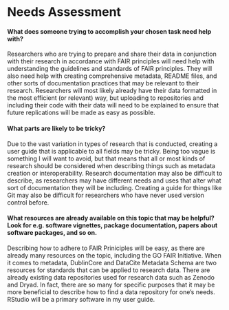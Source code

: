 # Needs Assessment {.appendix}

#### What does someone trying to accomplish your chosen task need help with?

Researchers who are trying to prepare and share their data in conjunction with their research in accordance with FAIR principles will need help with understanding the guidelines and standards of FAIR principles. They will also need help with creating comprehensive metadata, README files, and other sorts of documentation practices that may be relevant to their research. Researchers will most likely already have their data formatted in the most efficient (or relevant) way, but uploading to repositories and including their code with their data will need to be explained to ensure that future replications will be made as easy as possible.

#### What parts are likely to be tricky?

Due to the vast variation in types of research that is conducted, creating a user guide that is applicable to all fields may be tricky. Being too vague is something I will want to avoid, but that means that all or most kinds of research should be considered when describing things such as metadata creation or interoperability. Research documentation may also be difficult to describe, as researchers may have different needs and uses that alter what sort of documentation they will be including. Creating a guide for things like Git may also be difficult for researchers who have never used version control before.

#### What resources are already available on this topic that may be helpful? Look for e.g. software vignettes, package documentation, papers about software packages, and so on.

Describing how to adhere to FAIR Priniciples will be easy, as there are already many resources on the topic, including the GO FAIR Initiative. When it comes to metadata, DublinCore and DataCite Metadata Schema are two resources for standards that can be applied to research data. There are already existing data repositories used for research data such as Zenodo and Dryad. In fact, there are so many for specific purposes that it may be more beneficial to describe how to find a data repository for one's needs. RStudio will be a primary software in my user guide.
